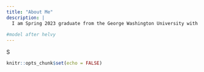 ---
title: "About Me"
description: |
  I am Spring 2023 graduate from the George Washington University with a BS in Systems Engineering and a minor in Sustainability. I have a passion for problem solving and environmental stewardship
  
#model after helvy
---

S
```{r setup, include=FALSE}
knitr::opts_chunk$set(echo = FALSE)
```

